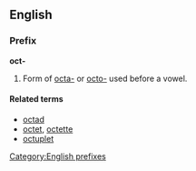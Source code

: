 ==English==
===Prefix===
[[Category:English prefixes]]
'''oct-'''

#Form of [[octa-]] or [[octo-]] used before a vowel.

====Related terms====
*[[octad]]
*[[octet]], [[octette]]
*[[octuplet]]